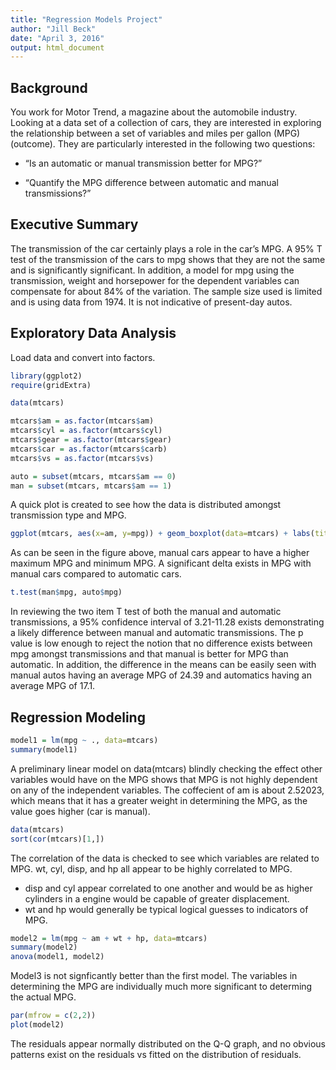 ```yaml
---
title: "Regression Models Project"
author: "Jill Beck"
date: "April 3, 2016"
output: html_document
---
```


## Background

You work for Motor Trend, a magazine about the automobile industry. Looking at a data set of a collection of cars, they are interested in exploring the relationship between a set of variables and miles per gallon (MPG) (outcome). They are particularly interested in the following two questions:

* “Is an automatic or manual transmission better for MPG?”

* “Quantify the MPG difference between automatic and manual transmissions?”

## Executive Summary

The transmission of the car certainly plays a role in the car's MPG. A 95% T test of the transmission of the cars to mpg shows that they are not the same and is significantly significant. In addition, a model for mpg using the transmission, weight and horsepower for the dependent variables can compensate for about 84% of the variation. The sample size used is limited and is using data from 1974. It is not indicative of present-day autos.

## Exploratory Data Analysis

Load data and convert into factors.

```r
library(ggplot2)
require(gridExtra)

data(mtcars)

mtcars$am = as.factor(mtcars$am)
mtcars$cyl = as.factor(mtcars$cyl)
mtcars$gear = as.factor(mtcars$gear)
mtcars$car = as.factor(mtcars$carb)
mtcars$vs = as.factor(mtcars$vs)

auto = subset(mtcars, mtcars$am == 0)
man = subset(mtcars, mtcars$am == 1)
```

A quick plot is created to see how the data is distributed amongst transmission type and MPG.

```r
ggplot(mtcars, aes(x=am, y=mpg)) + geom_boxplot(data=mtcars) + labs(title='Transmission vs MPG', x='Transmission(Auto=0, Man = 1)')
```

As can be seen in the figure above, manual cars appear to have a higher maximum MPG and minimum MPG. A significant delta exists in MPG with manual cars compared to automatic cars.

```r
t.test(man$mpg, auto$mpg)
```

In reviewing the two item T test of both the manual and automatic transmissions, a 95% confidence interval of 3.21-11.28 exists demonstrating a likely difference between manual and automatic transmissions. The p value is low enough to reject the notion that no difference exists between mpg amongst transmissions and that manual is better for MPG than automatic. In addition, the difference in the means can be easily seen with manual autos having an average MPG of 24.39 and automatics having an average MPG of 17.1.

## Regression Modeling

```r
model1 = lm(mpg ~ ., data=mtcars)
summary(model1)
```

A preliminary linear model on data(mtcars) blindly checking the effect other variables would have on the MPG shows that MPG is not highly dependent on any of the independent variables. The coffecient of am is about 2.52023, which means that it has a greater weight in determining the MPG, as the value goes higher (car is manual).

```r
data(mtcars)
sort(cor(mtcars)[1,])
```

The correlation of the data is checked to see which variables are related to MPG. wt, cyl, disp, and hp all appear to be highly correlated to MPG. 

* disp and cyl appear correlated to one another and would be as higher cylinders in a engine would be capable of greater displacement.
* wt and hp would generally be typical logical guesses to indicators of MPG.

```r
model2 = lm(mpg ~ am + wt + hp, data=mtcars)
summary(model2)
anova(model1, model2)
```

Model3 is not signficantly better than the first model. The variables in determining the MPG are individually much more significant to determing the actual MPG.

```r
par(mfrow = c(2,2))
plot(model2)
```

The residuals appear normally distributed on the Q-Q graph, and no obvious patterns exist on the residuals vs fitted on the distribution of residuals.